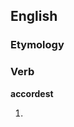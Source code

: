 ==English==

===Etymology===
{{suffix|accord|est|lang=en}}

===Verb===
'''accordest'''

# {{context|archaic|lang=en}} {{en-archaic second-person singular of|accord}}